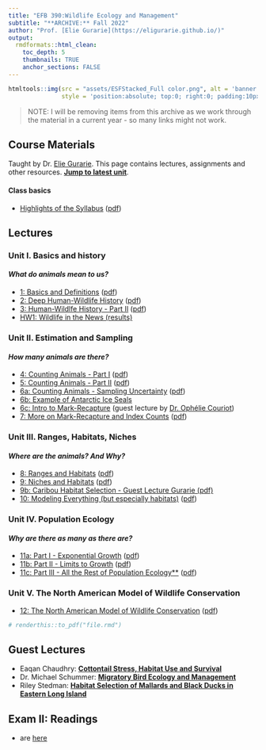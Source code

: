 ```yaml
---
title: "EFB 390:Wildlife Ecology and Management"
subtitle: "**ARCHIVE:** Fall 2022"
author: "Prof. [Elie Gurarie](https://eligurarie.github.io/)"
output: 
  rmdformats::html_clean:
    toc_depth: 5
    thumbnails: TRUE
    anchor_sections: FALSE
---
```



```r
htmltools::img(src = "assets/ESFStacked_Full color.png", alt = 'banner', 
               style = 'position:absolute; top:0; right:0; padding:10px; width:150px')
```

> NOTE: I will be removing items from this archive as we work through the material in a current year - so many links might not work. 


## Course Materials

Taught by Dr. [Elie Gurarie](https://www.esf.edu/faculty/gurarie/).  This page contains lectures, assignments and other resources.  [**Jump to latest unit**](#where-are-the-animals-and-why).


#### Class basics

- [Highlights of the Syllabus](lectures/HighlightsOfTheSyllabus.html) ([pdf](pdfs/Lecture00_HighlightsOfTheSyllabus.pdf))


## Lectures

### Unit I. Basics and history
#### *What do animals mean to us?*

- [1: Basics and Definitions](lectures/Lecture01/Lecture_Basics.html) ([pdf](pdfs/Lecture01_Basics.pdf))
- [2: Deep Human-Wildlife History](lectures/Lecture02/Lecture02_DeepHistory.html)  ([pdf](pdfs/Lecture02_DeepHistory.pdf))
- [3: Human-Wildlfe History - Part II](lectures/Lecture03/Lecture03_HistoryPartII.html)  ([pdf](lectures/Lecture03/Lecture03_HistoryPartII.pdf))
- [HW1: Wildlife in the News (results)](assignments/Results.html)


### Unit II. Estimation and Sampling
#### *How many animals are there?*

- [4: Counting Animals - Part I](lectures/Lecture04/Lecture04_CountingAnimals.html) ([pdf](lectures/Lecture04/Lecture04_CountingAnimals.pdf))
- [5: Counting Animals - Part II](lectures/Lecture05/Lecture05_CountingAnimals_PartII.html) ([pdf](lectures/Lecture04/Lecture04_CountingAnimals.pdf))
- [6a: Counting Animals - Sampling Uncertainty](lectures/Lecture06/Lecture06a_CountingAnimals_Uncertainty.html) ([pdf](lectures/Lecture06/Lecture06a_CountingAnimals_Uncertainty.pdf))
- [6b: Example of Antarctic Ice Seals](lectures/Lecture06/Lecture06b_EstimatingAntarcticIceSeals.pdf)
- [6c: Intro to Mark-Recapture](lectures/Lecture06/Lecture06c_MarkRecapture_OphelieCouriot.pdf) (guest lecture by [Dr. Ophélie Couriot](https://sites.google.com/view/opheliecouriot/cv))
- [7: More on Mark-Recapture and Index Counts](lectures/Lecture07/Lecture07_IndexCounts.html) ([pdf](lectures/Lecture07/Lecture07_IndexCounts.pdf))

### Unit III. Ranges, Habitats, Niches
#### *Where are the animals?  And Why?*

- [8: Ranges and Habitats](lectures/Lecture08/Lecture_Habitat_PartI.html) ([pdf](lectures/Lecture08/Lecture_Habitat_Part1.pdf))
- [9: Niches and Habitats](lectures/Lecture09/Lecture09_NichesAndHabitats.html) ([pdf](lectures/Lecture09/Lecture09_NichesAndHabitats.pdf))
- [9b: Caribou Habitat Selection - Guest Lecture Gurarie (pdf)](lectures/Lecture09/Lecture09b_Gurarie_PorcupineHabitatSelection.pdf)
- [10: Modeling Everything (but especially habitats)](lectures/Lecture10/Lecture_Modeling.html) ([pdf](lectures/Lecture10/Lecture10_Modeling.pdf))


### Unit IV. Population Ecology
#### *Why are there as many as there are?*

- [11a: Part I - Exponential Growth](lectures/Lecture11/Lecture_PopulationEcology.html) ([pdf](lectures/Lecture11/Lecture_PopulationEcology_PartI.pdf))
- [11b: Part II - Limits to Growth](lectures/Lecture11/Lecture_PopulationEcology_PartII.html) ([pdf](lectures/Lecture11/Lecture_PopulationEcology_PartII.pdf))
- [11c: Part III - All the Rest of Population Ecology**](lectures/Lecture11/Lecture_PopulationEcology_PartIII.html) ([pdf](lectures/Lecture11/Lecture_PopulationEcology_PartIII.pdf))


### Unit V. The North American Model of Wildlife Conservation

- [12: The North American Model of Wildlife Conservation](lectures/Lecture12/Lecture_NAM.html) ([pdf](lectures/Lecture12/Lecture_NAM.pdf))

```r
# renderthis::to_pdf("file.rmd")
```

## Guest Lectures

- Eaqan Chaudhry: [**Cottontail Stress, Habitat Use and Survival**](lectures/GuestLectures/Chaudhry_guestlecture_EFB390.pdf)
-  Dr. Michael Schummer: [**Migratory Bird Ecology and Management**](lectures/GuestLectures/Schummer_MigratoryBirdEcologyAndManagement.pdf)
-  Riley Stedman: [**Habitat Selection of Mallards and Black Ducks in Eastern Long Island**](lectures/GuestLectures/Stedman_Habitat selection of Ducks on Eastern Long Island.pdf)


## Exam II: Readings

- are [here](https://drive.google.com/drive/folders/1A-QLapqbN2C4RJ-1j_-TLq7iIeCg3uNN?usp=sharing)

<!-- 
instructions:
git push origin gh-pages

Or, to merge with (non-existent) main:
1. git checkout gh-pages
2. git merge main
3. git checkout main
--> 
